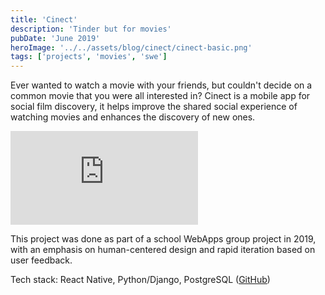```yaml
---
title: 'Cinect'
description: 'Tinder but for movies'
pubDate: 'June 2019'
heroImage: '../../assets/blog/cinect/cinect-basic.png'
tags: ['projects', 'movies', 'swe']
---
```



Ever wanted to watch a movie with your friends, but couldn't decide on a common movie that you were all interested in? Cinect is a mobile app for social film discovery, it helps improve the shared social experience of watching movies and enhances the discovery of new ones.

<iframe src="https://docs.google.com/presentation/d/e/2PACX-1vRzYr6P0G4h8lnrGA-7C9mgLpj0oZYS_U9uyIkAtuNl610DAjen1fkzmZs__chSIioRMPG_EfaBozuA/embed?start=true&loop=true&delayms=3000" frameborder="0" allowfullscreen="true" mozallowfullscreen="true" webkitallowfullscreen="true"></iframe>

This project was done as part of a school WebApps group project in 2019, with an emphasis on human-centered design and rapid iteration based on user feedback.

Tech stack: React Native, Python/Django, PostgreSQL ([GitHub](https://github.com/christophergunadi/cinect))